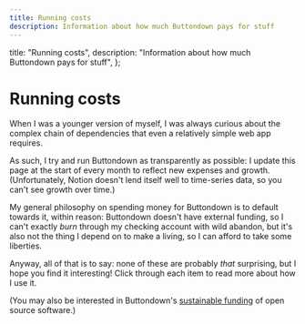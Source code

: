 ```yaml
---
title: Running costs
description: Information about how much Buttondown pays for stuff
---
```



  title: "Running costs",
  description: "Information about how much Buttondown pays for stuff",
};

# Running costs

When I was a younger version of myself, I was always curious about the complex chain of dependencies that even a relatively simple web app requires.

As such, I try and run Buttondown as transparently as possible: I update this page at the start of every month to reflect new expenses and growth. (Unfortunately, Notion doesn't lend itself well to time-series data, so you can't see growth over time.)

My general philosophy on spending money for Buttondown is to default towards it, within reason: Buttondown doesn't have external funding, so I can't exactly _burn_ through my checking account with wild abandon, but it's also not the thing I depend on to make a living, so I can afford to take some liberties.

Anyway, all of that is to say: none of these are probably _that_ surprising, but I hope you find it interesting! Click through each item to read more about how I use it.

(You may also be interested in Buttondown's [sustainable funding](/behind-the-scenes/funding) of open source software.)

<Table
  columns={[
    { title: "Name" },
    { title: "Category" },
    { title: "Cost" },
    { title: "Since" },
  ]}
  content={[
    {
      Name: "Mailgun",
      Category: "Infrastructure",
      Cost: 801,
      Since: "2018/06/01",
    },
    {
      Name: "Heroku",
      Category: "Infrastructure",
      Cost: 554,
      Since: "2018/06/01",
    },
    {
      Name: "Stripe",
      Category: "Administration",
      Cost: 310.3,
      Since: "2018/06/01",
    },
    {
      Name: "StatusPage",
      Category: "Reliability",
      Cost: 29,
      Since: "2020/04/01",
    },
    {
      Name: "Sentry",
      Category: "Reliability",
      Cost: 329,
      Since: "2020/02/01",
    },
    {
      Name: "JetBrains",
      Category: "Productivity",
      Cost: 15,
      Since: "2018/06/01",
    },
    {
      Name: "Fathom",
      Category: "Marketing",
      Cost: 24,
      Since: "2020/04/01",
    },
    {
      Name: "CleanTalk",
      Category: "Data",
      Cost: 11,
      Since: "2019/11/01",
    },
    {
      Name: "Google Suite",
      Category: "Administration",
      Cost: 10,
      Since: "2018/06/01",
    },
    {
      Name: "Postmark",
      Category: "Infrastructure",
      Cost: 10,
      Since: "2019/04/01",
    },
    {
      Name: "Zendesk",
      Category: "Customer service",
      Cost: 10,
      Since: "2019/12/01",
    },
    {
      Name: "PhysicalAddress",
      Category: "Administration",
      Cost: 8,
      Since: "2020/04/01",
    },
    {
      Name: "Slack",
      Category: "Administration",
      Cost: 8,
      Since: "2018/04/01",
    },
    {
      Name: "GitHub",
      Category: "Productivity",
      Cost: 7,
      Since: "2018/04/01",
    },
  ]}
/>
